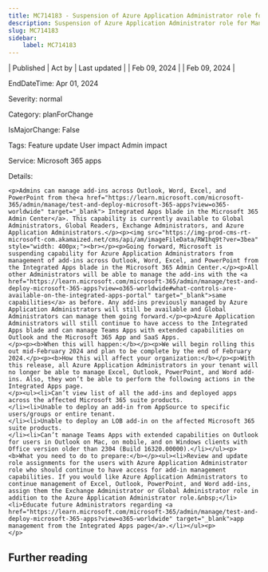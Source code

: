 ```yaml
---
title: MC714183 - Suspension of Azure Application Administrator role for Management of add-ins across Outlook, Word, Excel, and PowerPoint
description: Suspension of Azure Application Administrator role for Management of add-ins across Outlook, Word, Excel, and PowerPoint
slug: MC714183
sidebar:
    label: MC714183
---
```



| Published | Act by | Last updated |
| Feb 09, 2024 |  | Feb 09, 2024 |

EndDateTime: Apr 01, 2024

Severity: normal

Category: planForChange

IsMajorChange: False

Tags: Feature update User impact Admin impact

Service: Microsoft 365 apps

Details: 

```
<p>Admins can manage add-ins across Outlook, Word, Excel, and PowerPoint from the<a href="https://learn.microsoft.com/microsoft-365/admin/manage/test-and-deploy-microsoft-365-apps?view=o365-worldwide" target="_blank"> Integrated Apps blade in the Microsoft 365 Admin Center</a>. This capability is currently available to Global Administrators, Global Readers, Exchange Administrators, and Azure Application Administrators.</p><p><img src="https://img-prod-cms-rt-microsoft-com.akamaized.net/cms/api/am/imageFileData/RW1hq9t?ver=3bea" style="width: 400px;"><br></p><p>Going forward, Microsoft is suspending capability for Azure Application Administrators from management of add-ins across Outlook, Word, Excel, and PowerPoint from the Integrated Apps blade in the Microsoft 365 Admin Center.</p><p>All other Administrators will be able to manage the add-ins with the <a href="https://learn.microsoft.com/microsoft-365/admin/manage/test-and-deploy-microsoft-365-apps?view=o365-worldwide#what-controls-are-available-on-the-integrated-apps-portal" target="_blank">same capabilities</a> as before. Any add-ins previously managed by Azure Application Administrators will still be available and Global Administrators can manage them going forward.</p><p>Azure Application Administrators will still continue to have access to the Integrated Apps blade and can manage Teams Apps with extended capabilities on Outlook and the Microsoft 365 App and SaaS Apps. 
</p><p><b>When this will happen:</b></p><p>We will begin rolling this out mid-February 2024 and plan to be complete by the end of February 2024.</p><p><b>How this will affect your organization:</b></p><p>With this release, all Azure Application Administrators in your tenant will no longer be able to manage Excel, Outlook, PowerPoint, and Word add-ins. Also, they won’t be able to perform the following actions in the Integrated Apps page.
</p><ul><li>Can’t view list of all the add-ins and deployed apps across the affected Microsoft 365 suite products.
</li><li>Unable to deploy an add-in from AppSource to specific users/groups or entire tenant.
</li><li>Unable to deploy an LOB add-in on the affected Microsoft 365 suite products.
</li><li>Can’t manage Teams Apps with extended capabilities on Outlook for users in Outlook on Mac, on mobile, and on Windows clients with Office version older than 2304 (Build 16320.00000).</li></ul><p><b>What you need to do to prepare:</b></p><ul><li>Review and update role assignments for the users with Azure Application Administrator role who should continue to have access for add-in management capabilities. If you would like Azure Application Administrators to continue management of Excel, Outlook, PowerPoint, and Word add-ins, assign them the Exchange Administrator or Global Administrator role in addition to the Azure Application Administrator role.&nbsp;</li><li>Educate future Administrators regarding <a href="https://learn.microsoft.com/microsoft-365/admin/manage/test-and-deploy-microsoft-365-apps?view=o365-worldwide" target="_blank">app management from the Integrated Apps page</a>.</li></ul><p> 
</p>
```

## Further reading
